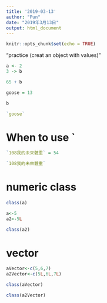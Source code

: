 ```yaml
---
title: '2019-03-13'
author: "Pun"
date: "2019年3月13日"
output: html_document
---
```


```r
knitr::opts_chunk$set(echo = TRUE)
```

"practice (creat an object with values)"

```r
a <- 2
3 -> b
```

```r
65 + b
```

```r
goose = 13
```

```r
b
```

```r
`goose`
```
# When to use `

```r
`108我的未來體重` = 54
```

```r
`108我的未來體重`
```
# numeric class

```r
class(a) 
```

```r
a<-5
a2<-5L
```

```r
class(a2)
```
# vector

```r
aVector<-c(5,6,7)
a2Vector<-c(5L,6L,7L)
```

```r
class(aVector)
```

```r
class(a2Vector)
```

